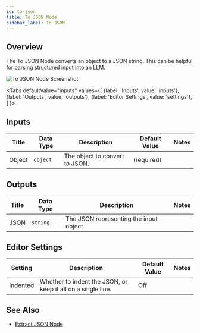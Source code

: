 ```yaml
---
id: to-json
title: To JSON Node
sidebar_label: To JSON
---
```



## Overview

The To JSON Node converts an object to a JSON string. This can be helpful for parsing structured input into an LLM.

![To JSON Node Screenshot](./assets/to-json-node.png)

<Tabs
  defaultValue="inputs"
  values={[
    {label: 'Inputs', value: 'inputs'},
    {label: 'Outputs', value: 'outputs'},
    {label: 'Editor Settings', value: 'settings'},
  ]
}>

<TabItem value="inputs">

## Inputs

| Title      | Data Type  | Description                                                                                            | Default Value                                               | Notes                                                                      |
| ---------- | ---------- | ------------------------------------------------------------------------------------------------------ | ----------------------------------------------------------- | -------------------------------------------------------------------------- |
| Object     | `object`   | The object to convert to JSON.                                                                | (required)                                                  |    |

</TabItem>

<TabItem value="outputs">

## Outputs

| Title  | Data Type      | Description                 | Notes                                                                                |
| ------ | -------------- | --------------------------- | ------------------------------------------------------------------------------------ |
| JSON  | `string`     | The JSON representing the input object            |  |

</TabItem>

<TabItem value="settings">

## Editor Settings

| Setting                 | Description                                                                                                                         | Default Value | Notes |
| ----------------------- | ----------------------------------------------------------------------------------------------------------------------------------- | ------------- | ----- |
| Indented                | Whether to indent the JSON, or keep it all on a single line.    | Off    |   |

</TabItem>

</Tabs>

## See Also

- [Extract JSON Node](./extract-json)
